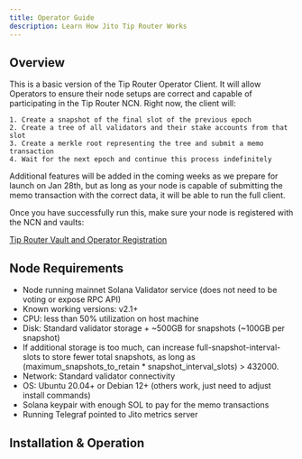 ```yaml
---
title: Operator Guide
description: Learn How Jito Tip Router Works
---
```


## Overview

This is a basic version of the Tip Router Operator Client. 
It will allow Operators to ensure their node setups are correct and capable of participating in the Tip Router NCN. Right now, the client will: 

    1. Create a snapshot of the final slot of the previous epoch
    2. Create a tree of all validators and their stake accounts from that slot 
    3. Create a merkle root representing the tree and submit a memo transaction 
    4. Wait for the next epoch and continue this process indefinitely

Additional features will be added in the coming weeks as we prepare for launch on Jan 28th, but as long as your node is capable of submitting the memo transaction with the correct data, it will be able to run the full client.

Once you have successfully run this, make sure your node is registered with the NCN and vaults: 

[Tip Router Vault and Operator Registration](./vault-and-operator-registration)

## Node Requirements

- Node running mainnet Solana Validator service (does not need to be voting or expose RPC API)
- Known working versions: v2.1+ 
- CPU: less than 50% utilization on host machine
- Disk: Standard validator storage + ~500GB for snapshots (~100GB per snapshot)
- If additional storage is too much, can increase full-snapshot-interval-slots to store fewer total snapshots, as long as (maximum_snapshots_to_retain * snapshot_interval_slots) > 432000. 
- Network: Standard validator connectivity
- OS: Ubuntu 20.04+ or Debian 12+ (others work, just need to adjust install commands)
- Solana keypair with enough SOL to pay for the memo transactions
- Running Telegraf pointed to Jito metrics server

## Installation & Operation

